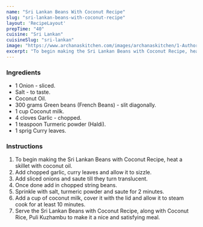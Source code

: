 ---
name: "Sri Lankan Beans With Coconut Recipe"
slug: "sri-lankan-beans-with-coconut-recipe"
layout: 'RecipeLayout'
prepTime: "40"
cuisine: "Sri Lankan"
cuisineSlug: "sri-lankan"
image: "https://www.archanaskitchen.com/images/archanaskitchen/1-Author/sibyl-archanaskitchen.com/Sri_Lankan_Beans_with_Coconut_Recipe_.jpg"
excerpt: "To begin making the Sri Lankan Beans with Coconut Recipe, heat a skillet with coconut oil"
---

### Ingredients

- 1 Onion - sliced.
- Salt - to taste.
- Coconut Oil.
- 300 grams Green beans (French Beans) - slit diagonally.
- 1 cup Coconut milk.
- 4 cloves Garlic - chopped.
- 1 teaspoon Turmeric powder (Haldi).
- 1 sprig Curry leaves.

### Instructions

1. To begin making the Sri Lankan Beans with Coconut Recipe, heat a skillet with coconut oil.
1. Add chopped garlic, curry leaves and allow it to sizzle.
1. Add sliced onions and saute till they turn translucent.
1. Once done add in chopped string beans.
1. Sprinkle with salt, turmeric powder and saute for 2 minutes.
1. Add a cup of coconut milk, cover it with the lid and allow it to steam cook for at least 10 minutes.
1. Serve the Sri Lankan Beans with Coconut Recipe, along with Coconut Rice, Puli Kuzhambu to make it a nice and satisfying meal.
